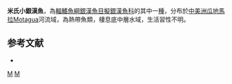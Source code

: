 {{Speciesbox 
| status = NE
| status_system = IUCN3.1
| taxon = Atherinella meeki 
| authority =  [[Miller|Miller]], 1907
| synonyms = *''Thyrina meeki'' , Miller, 1907 
}}
'''米氏小銀漢魚'''，為[[輻鰭魚綱|輻鰭魚綱]][[銀漢魚目|銀漢魚目]][[擬銀漢魚科|擬銀漢魚科]]的其中一[[種|種]]，分布於[[中美洲|中美洲]][[瓜地馬拉|瓜地馬拉]]Motagua河流域，為熱帶魚類，棲息底中層水域，生活習性不明。

==参考文献==
*{{FishBase_species|genus=Atherinella|species=meeki|year=2016|month=3}}

{{Taxonbar|from=Q8605941}}

[[Category:小銀漢魚屬|M]]
[[Category:1907年描述的鱼类|M]]
{{animal-stub}}